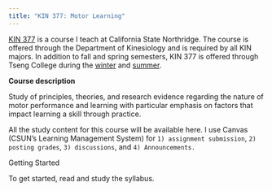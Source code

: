 ```yaml
---
title: "KIN 377: Motor Learning"
---
```


[KIN 377](https://catalog.csun.edu/academics/kin/courses/kin-377/) is a course I teach at California State Northridge. The course is offered through the Department of Kinesiology and is required by all KIN majors. In addition to fall and spring semesters, KIN 377 is offered through Tseng College during the [winter](https://tsengcollege.csun.edu/programs/winter) and [summer](https://tsengcollege.csun.edu/programs/summer).

**Course description**

Study of principles, theories, and research evidence regarding the nature of motor performance and learning with particular emphasis on factors that impact learning a skill through practice.

::: callout
All the study content for this course will be available here. I use Canvas (CSUN's Learning Management System) for `1) assignment submission`, `2) posting grades`, `3) discussions`, and `4) Announcements.`
:::

Getting Started

To get started, read and study the syllabus.
